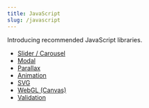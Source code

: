 ```yaml
---
title: JavaScript
slug: /javascript
---
```


Introducing recommended JavaScript libraries.

* [Slider / Carousel](/docs/javascript/slider)
* [Modal](/docs/javascript/modal)
* [Parallax](/docs/javascript/parallax)
* [Animation](/docs/javascript/animation)
* [SVG](/docs/javascript/svg)
* [WebGL (Canvas)](/docs/javascript/webgl)
* [Validation](/docs/javascript/validation)